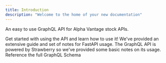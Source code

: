 ```yaml
---
title: Introduction
description: "Welcome to the home of your new documentation"
---
```


An easy to use GraphQL API for Alpha Vantage stock APIs.

<CardGroup cols={2}>
	<Card
		title="Quickstart & Installation"
		icon="arrow-right"
		href="https://alphavantagegql.officialurban.xyz/quickstart"
	>
		Get started with using the API and learn how to use it!
	</Card>
	<Card
		title="FastAPI Guide"
		icon="browser"
		href="https://alphavantagegql.officialurban.xyz/fastapi"
	>
		We've provided an extensive guide and set of notes for FastAPI usage.
	</Card>
	<Card
		title="Strawberry Guide"
		icon="strawberry"
		href="https://alphavantagegql.officialurban.xyz/strawberry"
	>
		The GraphQL API is powered by Strawberry so we've provided some basic notes
		on its usage.
	</Card>
	<Card
		title="GraphQL Schema Reference"
		icon="database"
		href="https://alphavantagegql.officialurban.xyz/schema"
	>
		Reference the full GraphQL Schema
	</Card>
</CardGroup>
